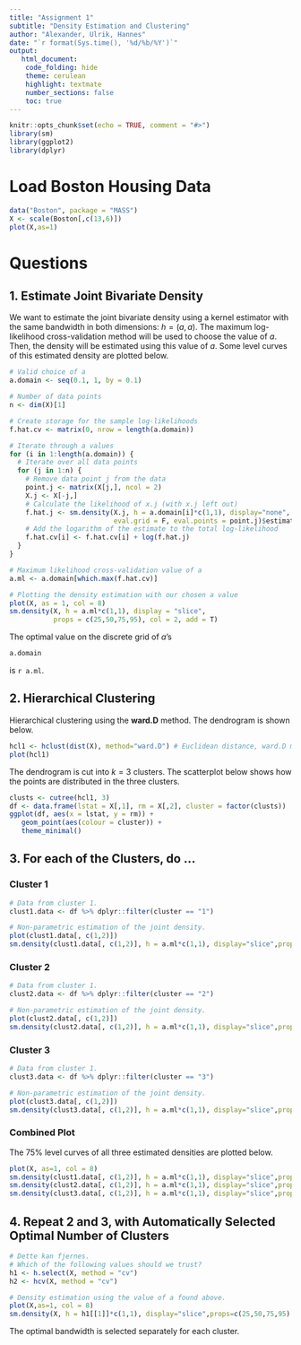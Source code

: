 ```yaml
---
title: "Assignment 1"
subtitle: "Density Estimation and Clustering"
author: "Alexander, Ulrik, Hannes"
date: "`r format(Sys.time(), '%d/%b/%Y')`"
output: 
   html_document:
    code_folding: hide
    theme: cerulean
    highlight: textmate
    number_sections: false
    toc: true
---
```


```r
knitr::opts_chunk$set(echo = TRUE, comment = "#>")
library(sm)
library(ggplot2)
library(dplyr)
```

# Load Boston Housing Data

```r
data("Boston", package = "MASS")
X <- scale(Boston[,c(13,6)])
plot(X,as=1)
```

# Questions

## 1. Estimate Joint Bivariate Density

We want to estimate the joint bivariate density using a kernel estimator with the same bandwidth in both dimensions: $h = (a, a)$. The maximum log-likelihood cross-validation method will be used to choose the value of $a$. Then, the density will be estimated using this value of $a$. Some level curves of this estimated density are plotted below. 

```r
# Valid choice of a
a.domain <- seq(0.1, 1, by = 0.1)

# Number of data points
n <- dim(X)[1]

# Create storage for the sample log-likelihoods
f.hat.cv <- matrix(0, nrow = length(a.domain))

# Iterate through a values
for (i in 1:length(a.domain)) {
  # Iterate over all data points
  for (j in 1:n) {
    # Remove data point j from the data 
    point.j <- matrix(X[j,], ncol = 2)
    X.j <- X[-j,]
    # Calculate the likelihood of x.j (with x.j left out)
    f.hat.j <- sm.density(X.j, h = a.domain[i]*c(1,1), display="none",
                          eval.grid = F, eval.points = point.j)$estimate
    # Add the logarithm of the estimate to the total log-likelihood
    f.hat.cv[i] <- f.hat.cv[i] + log(f.hat.j)
  }
}

# Maximum likelihood cross-validation value of a
a.ml <- a.domain[which.max(f.hat.cv)]

# Plotting the density estimation with our chosen a value
plot(X, as = 1, col = 8)
sm.density(X, h = a.ml*c(1,1), display = "slice",
           props = c(25,50,75,95), col = 2, add = T)
```

The optimal value on the discrete grid of $a$'s 

```r
a.domain
```

is `r a.ml`. 

## 2. Hierarchical Clustering

Hierarchical clustering using the **ward.D** method. The dendrogram is shown below. 

```r
hcl1 <- hclust(dist(X), method="ward.D") # Euclidean distance, ward.D method. 
plot(hcl1)
```

The dendrogram is cut into $k = 3$ clusters. The scatterplot below shows how the points are distributed in the three clusters. 

```r
clusts <- cutree(hcl1, 3)
df <- data.frame(lstat = X[,1], rm = X[,2], cluster = factor(clusts))
ggplot(df, aes(x = lstat, y = rm)) + 
   geom_point(aes(colour = cluster)) +
   theme_minimal()
```


## 3. For each of the Clusters, do ...

### Cluster 1

```r
# Data from cluster 1.
clust1.data <- df %>% dplyr::filter(cluster == "1")

# Non-parametric estimation of the joint density. 
plot(clust1.data[, c(1,2)])
sm.density(clust1.data[, c(1,2)], h = a.ml*c(1,1), display="slice",props=c(75),col=2,add=TRUE)
```

### Cluster 2

```r
# Data from cluster 1.
clust2.data <- df %>% dplyr::filter(cluster == "2")

# Non-parametric estimation of the joint density. 
plot(clust2.data[, c(1,2)])
sm.density(clust2.data[, c(1,2)], h = a.ml*c(1,1), display="slice",props=c(75),col="green",add=TRUE)
```

### Cluster 3

```r
# Data from cluster 1.
clust3.data <- df %>% dplyr::filter(cluster == "3")

# Non-parametric estimation of the joint density. 
plot(clust3.data[, c(1,2)])
sm.density(clust3.data[, c(1,2)], h = a.ml*c(1,1), display="slice",props=c(75),col="blue",add=TRUE)
```

### Combined Plot

The 75\% level curves of all three estimated densities are plotted below. 

```r
plot(X, as=1, col = 8)
sm.density(clust1.data[, c(1,2)], h = a.ml*c(1,1), display="slice",props=c(75),col=2,add=TRUE)
sm.density(clust2.data[, c(1,2)], h = a.ml*c(1,1), display="slice",props=c(75),col="green", add=TRUE)
sm.density(clust3.data[, c(1,2)], h = a.ml*c(1,1), display="slice",props=c(75),col="blue", add=TRUE)
```


## 4. Repeat 2 and 3, with Automatically Selected Optimal Number of Clusters

```r
# Dette kan fjernes. 
# Which of the following values should we trust?
h1 <- h.select(X, method = "cv")
h2 <- hcv(X, method = "cv")

# Density estimation using the value of a found above. 
plot(X,as=1, col = 8)
sm.density(X, h = h1[[1]]*c(1,1), display="slice",props=c(25,50,75,95),col=2,add=TRUE)
```

The optimal bandwidth is selected separately for each cluster. 

